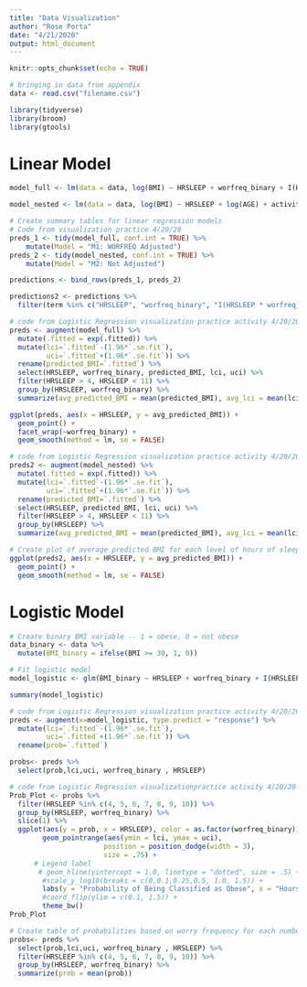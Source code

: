 ```yaml
---
title: "Data Visualization"
author: "Rose Porta"
date: "4/21/2020"
output: html_document
---
```


```r
knitr::opts_chunk$set(echo = TRUE)
```

```r
# bringing in data from appendix
data <- read.csv("filename.csv")

library(tidyverse)
library(broom)
library(gtools)
```
# Linear Model

```r
model_full <- lm(data = data, log(BMI) ~ HRSLEEP + worfreq_binary + I(HRSLEEP*worfreq_binary) + log(AGE) + activity_score + SEX + income_high + income_middle + health_binary + race_asian + race_black + race_na)

model_nested <- lm(data = data, log(BMI) ~ HRSLEEP + log(AGE) + activity_score + SEX + income_high + income_middle + health_binary + race_asian + race_black + race_na)
```

```r
# Create summary tables for linear regression models
# Code from visualization practice 4/20/20
preds_1 <- tidy(model_full, conf.int = TRUE) %>%
    mutate(Model = "M1: WORFREQ Adjusted")
preds_2 <- tidy(model_nested, conf.int = TRUE) %>%
    mutate(Model = "M2: Not Adjusted")

predictions <- bind_rows(preds_1, preds_2) 

predictions2 <- predictions %>% 
  filter(term %in% c("HRSLEEP", "worfreq_binary", "I(HRSLEEP * worfreq_binary)"))
```

```r
# code from Logistic Regression visualization practice activity 4/20/20
preds <- augment(model_full) %>%
  mutate(.fitted = exp(.fitted)) %>% 
  mutate(lci=`.fitted`-(1.96*`.se.fit`),
         uci=`.fitted`+(1.96*`.se.fit`)) %>% 
  rename(predicted_BMI=`.fitted`) %>% 
  select(HRSLEEP, worfreq_binary, predicted_BMI, lci, uci) %>% 
  filter(HRSLEEP > 4, HRSLEEP < 11) %>% 
  group_by(HRSLEEP, worfreq_binary) %>% 
  summarize(avg_predicted_BMI = mean(predicted_BMI), avg_lci = mean(lci), avg_uci = mean(uci))
```

```r
ggplot(preds, aes(x = HRSLEEP, y = avg_predicted_BMI)) +
  geom_point() + 
  facet_wrap(~worfreq_binary) +
  geom_smooth(method = lm, se = FALSE)
```

```r
# code from Logistic Regression visualization practice activity 4/20/20
preds2 <- augment(model_nested) %>%
  mutate(.fitted = exp(.fitted)) %>% 
  mutate(lci=`.fitted`-(1.96*`.se.fit`),
         uci=`.fitted`+(1.96*`.se.fit`)) %>% 
  rename(predicted_BMI=`.fitted`) %>% 
  select(HRSLEEP, predicted_BMI, lci, uci) %>% 
  filter(HRSLEEP > 4, HRSLEEP < 11) %>% 
  group_by(HRSLEEP) %>% 
  summarize(avg_predicted_BMI = mean(predicted_BMI), avg_lci = mean(lci), avg_uci = mean(uci))
```

```r
# Create plot of average predicted BMI for each level of hours of sleep 5-10
ggplot(preds2, aes(x = HRSLEEP, y = avg_predicted_BMI)) +
  geom_point() + 
  geom_smooth(method = lm, se = FALSE)
```

# Logistic Model
```r
# Create binary BMI variable -- 1 = obese, 0 = not obese
data_binary <- data %>% 
  mutate(BMI_binary = ifelse(BMI >= 30, 1, 0))

# Fit logistic model
model_logistic <- glm(BMI_binary ~ HRSLEEP + worfreq_binary + I(HRSLEEP*worfreq_binary) + log(AGE) + activity_score + SEX + income_high + income_middle + health_binary + race_asian + race_black + race_na, family = binomial, data = data_binary)

summary(model_logistic)
```

```r
# code from Logistic Regression visualization practice activity 4/20/20
preds <- augment(x=model_logistic, type.predict = "response") %>%
  mutate(lci=`.fitted`-(1.96*`.se.fit`),
         uci=`.fitted`+(1.96*`.se.fit`)) %>%
  rename(prob=`.fitted`)

probs<- preds %>%
  select(prob,lci,uci, worfreq_binary , HRSLEEP)
```

```r
# code from Logistic Regression visualizationpractice activity 4/20/20
Prob_Plot <- probs %>%
  filter(HRSLEEP %in% c(4, 5, 6, 7, 8, 9, 10)) %>%
  group_by(HRSLEEP, worfreq_binary) %>%
  slice(1) %>%
  ggplot(aes(y = prob, x = HRSLEEP), color = as.factor(worfreq_binary)) +
        geom_pointrange(aes(ymin = lci, ymax = uci),
                       position = position_dodge(width = 3),
                       size = .75) +
      # Legend label
       # geom_hline(yintercept = 1.0, linetype = "dotted", size = .5) +
        #scale_y_log10(breaks = c(0,0.1,0.25,0.5, 1.0, 1.5)) +
        labs(y = "Probability of Being Classified as Obese", x = "Hours of Sleep per Night") +
        #coord_flip(ylim = c(0.1, 1.5)) +
        theme_bw()
Prob_Plot
```

```r
# Create table of probabilities based on worry frequency for each number of hours of sleep 4-10
probs<- preds %>%
  select(prob,lci,uci, worfreq_binary , HRSLEEP) %>% 
  filter(HRSLEEP %in% c(4, 5, 6, 7, 8, 9, 10)) %>%
  group_by(HRSLEEP, worfreq_binary) %>%
  summarize(prob = mean(prob))
```

